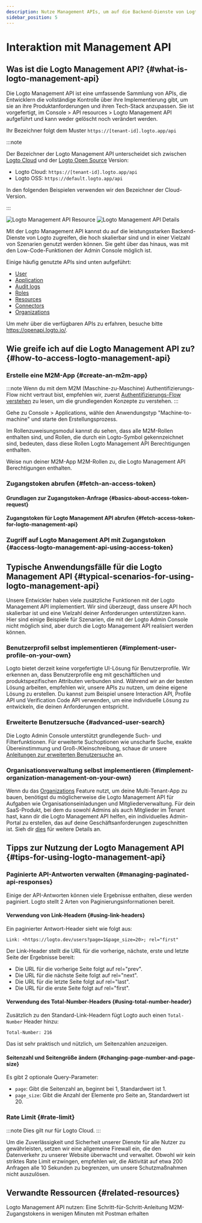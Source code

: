 ```yaml
---
description: Nutze Management APIs, um auf die Backend-Dienste von Logto zuzugreifen und dein CIAM-System mit Benutzerverwaltung, Kontoeinstellungen, Identitätsüberprüfung und Multi-Tenant-Architektur zu skalieren.
sidebar_position: 5
---
```



# Interaktion mit Management API

## Was ist die Logto Management API? \{#what-is-logto-management-api}

Die Logto Management API ist eine umfassende Sammlung von APIs, die Entwicklern die vollständige Kontrolle über ihre Implementierung gibt, um sie an ihre Produktanforderungen und ihren Tech-Stack anzupassen. Sie ist vorgefertigt, im <CloudLink to="/api-resources">Console > API resources > Logto Management API</CloudLink> aufgeführt und kann weder gelöscht noch verändert werden.

Ihr Bezeichner folgt dem Muster `https://[tenant-id].logto.app/api`

:::note

Der Bezeichner der Logto Management API unterscheidet sich zwischen [Logto Cloud](/logto-cloud) und der [Logto Open Source](/logto-oss) Version:

- Logto Cloud: `https://[tenant-id].logto.app/api`
- Logto OSS: `https://default.logto.app/api`

In den folgenden Beispielen verwenden wir den Bezeichner der Cloud-Version.

:::

<img alt="Logto Management API Resource" src="/img/assets/logto-management-api-resource.webp" />

<img alt="Logto Management API Details" src="/img/assets/logto-management-api-details.webp" />

Mit der Logto Management API kannst du auf die leistungsstarken Backend-Dienste von Logto zugreifen, die hoch skalierbar sind und in einer Vielzahl von Szenarien genutzt werden können. Sie geht über das hinaus, was mit den Low-Code-Funktionen der Admin Console möglich ist.

Einige häufig genutzte APIs sind unten aufgeführt:

- [User](https://openapi.logto.io/operation/operation-getuser)
- [Application](https://openapi.logto.io/operation/operation-listapplications)
- [Audit logs](https://openapi.logto.io/operation/operation-listlogs)
- [Roles](https://openapi.logto.io/operation/operation-listroles)
- [Resources](https://openapi.logto.io/operation/operation-listresources)
- [Connectors](https://openapi.logto.io/operation/operation-listconnectors)
- [Organizations](https://openapi.logto.io/operation/operation-listorganizations)

Um mehr über die verfügbaren APIs zu erfahren, besuche bitte https://openapi.logto.io/.

## Wie greife ich auf die Logto Management API zu? \{#how-to-access-logto-management-api}

### Erstelle eine M2M-App \{#create-an-m2m-app}

:::note
Wenn du mit dem M2M (Maschine-zu-Maschine) Authentifizierungs-Flow nicht vertraut bist, empfehlen wir, zuerst [Authentifizierungs-Flow verstehen](/integrate-logto/integrate-logto-into-your-application/understand-authentication-flow/#machine-to-machine-authentication-flow) zu lesen, um die grundlegenden Konzepte zu verstehen.
:::

Gehe zu <CloudLink to="/applications">Console > Applications</CloudLink>, wähle den Anwendungstyp "Machine-to-machine" und starte den Erstellungsprozess.

<M2mRoleAssignment />

Im Rollenzuweisungsmodul kannst du sehen, dass alle M2M-Rollen enthalten sind, und Rollen, die durch ein Logto-Symbol gekennzeichnet sind, bedeuten, dass diese Rollen Logto Management API Berechtigungen enthalten.

Weise nun deiner M2M-App M2M-Rollen zu, die Logto Management API Berechtigungen enthalten.

### Zugangstoken abrufen \{#fetch-an-access-token}

#### Grundlagen zur Zugangstoken-Anfrage \{#basics-about-access-token-request}

<BasicsAboutAccessTokenRequest />

#### Zugangstoken für Logto Management API abrufen \{#fetch-access-token-for-logto-management-api}

<FetchAccessTokenForLogtoManagementApi />

### Zugriff auf Logto Management API mit Zugangstoken \{#access-logto-management-api-using-access-token}

<AccessLogtoManagementApiUsingAccessToken />

## Typische Anwendungsfälle für die Logto Management API \{#typical-scenarios-for-using-logto-management-api}

Unsere Entwickler haben viele zusätzliche Funktionen mit der Logto Management API implementiert. Wir sind überzeugt, dass unsere API hoch skalierbar ist und eine Vielzahl deiner Anforderungen unterstützen kann. Hier sind einige Beispiele für Szenarien, die mit der Logto Admin Console nicht möglich sind, aber durch die Logto Management API realisiert werden können.

### Benutzerprofil selbst implementieren \{#implement-user-profile-on-your-own}

Logto bietet derzeit keine vorgefertigte UI-Lösung für Benutzerprofile. Wir erkennen an, dass Benutzerprofile eng mit geschäftlichen und produktspezifischen Attributen verbunden sind. Während wir an der besten Lösung arbeiten, empfehlen wir, unsere APIs zu nutzen, um deine eigene Lösung zu erstellen. Du kannst zum Beispiel unsere Interaction API, Profile API und Verification Code API verwenden, um eine individuelle Lösung zu entwickeln, die deinen Anforderungen entspricht.

### Erweiterte Benutzersuche \{#advanced-user-search}

Die Logto Admin Console unterstützt grundlegende Such- und Filterfunktionen. Für erweiterte Suchoptionen wie unscharfe Suche, exakte Übereinstimmung und Groß-/Kleinschreibung, schaue dir unsere [Anleitungen zur erweiterten Benutzersuche](/user-management/advanced-user-search) an.

### Organisationsverwaltung selbst implementieren \{#implement-organization-management-on-your-own}

Wenn du das [Organizations](/organizations) Feature nutzt, um deine Multi-Tenant-App zu bauen, benötigst du möglicherweise die Logto Management API für Aufgaben wie Organisationseinladungen und Mitgliederverwaltung. Für dein SaaS-Produkt, bei dem du sowohl Admins als auch Mitglieder im Tenant hast, kann dir die Logto Management API helfen, ein individuelles Admin-Portal zu erstellen, das auf deine Geschäftsanforderungen zugeschnitten ist. Sieh dir [dies](/end-user-flows/organization-experience/) für weitere Details an.

## Tipps zur Nutzung der Logto Management API \{#tips-for-using-logto-management-api}

### Paginierte API-Antworten verwalten \{#managing-paginated-api-responses}

Einige der API-Antworten können viele Ergebnisse enthalten, diese werden paginiert. Logto stellt 2 Arten von Paginierungsinformationen bereit.

#### Verwendung von Link-Headern \{#using-link-headers}

Ein paginierter Antwort-Header sieht wie folgt aus:

```
Link: <https://logto.dev/users?page=1&page_size=20>; rel="first"
```

Der Link-Header stellt die URL für die vorherige, nächste, erste und letzte Seite der Ergebnisse bereit:

- Die URL für die vorherige Seite folgt auf rel="prev".
- Die URL für die nächste Seite folgt auf rel="next".
- Die URL für die letzte Seite folgt auf rel="last".
- Die URL für die erste Seite folgt auf rel="first".

#### Verwendung des Total-Number-Headers \{#using-total-number-header}

Zusätzlich zu den Standard-Link-Headern fügt Logto auch einen `Total-Number` Header hinzu:

```
Total-Number: 216
```

Das ist sehr praktisch und nützlich, um Seitenzahlen anzuzeigen.

#### Seitenzahl und Seitengröße ändern \{#changing-page-number-and-page-size}

Es gibt 2 optionale Query-Parameter:

- `page`: Gibt die Seitenzahl an, beginnt bei 1, Standardwert ist 1.
- `page_size`: Gibt die Anzahl der Elemente pro Seite an, Standardwert ist 20.

### Rate Limit \{#rate-limit}

:::note
Dies gilt nur für Logto Cloud.
:::

Um die Zuverlässigkeit und Sicherheit unserer Dienste für alle Nutzer zu gewährleisten, setzen wir eine allgemeine Firewall ein, die den Datenverkehr zu unserer Website überwacht und verwaltet. Obwohl wir kein striktes Rate Limit erzwingen, empfehlen wir, die Aktivität auf etwa 200 Anfragen alle 10 Sekunden zu begrenzen, um unsere Schutzmaßnahmen nicht auszulösen.

## Verwandte Ressourcen \{#related-resources}

<Url href="https://blog.logto.io/management-api">
  Logto Management API nutzen: Eine Schritt-für-Schritt-Anleitung
</Url>

<Url href="https://blog.logto.io/use-postman-to-obtain-m2m-access-token">
  M2M-Zugangstokens in wenigen Minuten mit Postman erhalten
</Url>
